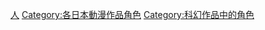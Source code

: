 {{Catnav|頁面分類|人物|虛構角色|漫畫角色}}
{{Catnav|頁面分類|人物|虛構角色|動畫角色}}
{{Catnav|頁面分類|人文學科|艺术|漫画|漫畫角色}}
{{Catnav|頁面分類|人文學科|艺术|動畫|動畫角色}}

{{DEFAULTSORT:Neon Genesis Evangelion}}
[[Category:新世紀福音戰士|人]]
[[Category:各日本動漫作品角色|Category:各日本動漫作品角色]]
[[Category:科幻作品中的角色|Category:科幻作品中的角色]]